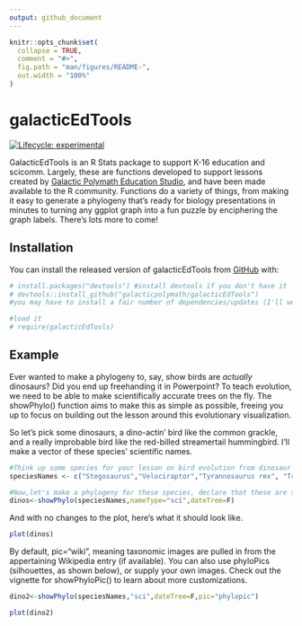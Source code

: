 ```yaml
---
output: github_document
---
```


<!-- README.md is generated from README.Rmd. Please edit that file -->

```r
knitr::opts_chunk$set(
  collapse = TRUE,
  comment = "#>",
  fig.path = "man/figures/README-",
  out.width = "100%"
)
```

# galacticEdTools

<!-- badges: start -->
[![Lifecycle: experimental](https://img.shields.io/badge/lifecycle-experimental-orange.svg)](https://lifecycle.r-lib.org/articles/stages.html#experimental)
<!-- badges: end -->

GalacticEdTools is an R Stats package to support K-16 education and scicomm. Largely, these are functions developed to support lessons created by [Galactic Polymath Education Studio](www.galacticpolymath.com), and have been made available to the R community. Functions do a variety of things, from making it easy to generate a phylogeny that's ready for biology presentations in minutes to turning any ggplot graph into a fun puzzle by enciphering the graph labels. There's lots more to come!

## Installation

You can install the released version of galacticEdTools from [GitHub](https://github.com/galacticpolymath/galacticEdTools) with:

``` r
# install.packages("devtools") #install devtools if you don't have it
# devtools::install_github("galacticpolymath/galacticEdTools")
#you may have to install a fair number of dependencies/updates (I'll work on streamlining this at some point)

#load it
# require(galacticEdTools) 
```

## Example

Ever wanted to make a phylogeny to, say, show birds are *actually* dinosaurs? Did you end up freehanding it in Powerpoint? To teach evolution, we need to be able to make scientifically accurate trees on the fly. The showPhylo() function aims to make this as simple as possible, freeing you up to focus on building out the lesson around this evolutionary visualization.

So let's pick some dinosaurs, a dino-actin' bird like the common grackle, and a really improbable bird like the red-billed streamertail hummingbird. I'll make a vector of these species' scientific names.


``` r
#Think up some species for your lesson on bird evolution from dinosaur ancestors (dinos typically go by their scientific names)
speciesNames <- c("Stegosaurus","Velociraptor","Tyrannosaurus rex", "Trochilus polytmus","Quiscalus quiscula")

#Now,let's make a phylogeny for these species, declare that these are scientific names, and tell it not to scale the tree to divergence times
dinos<-showPhylo(speciesNames,nameType="sci",dateTree=F)
```
And with no changes to the plot, here's what it should look like.
``` r
plot(dinos)
```


By default, pic="wiki", meaning taxonomic images are pulled in from the appertaining Wikipedia entry (if available). You can also use phyloPics (silhouettes, as shown below), or supply your own images. Check out the vignette for showPhyloPic() to learn about more customizations.

``` r
dino2<-showPhylo(speciesNames,"sci",dateTree=F,pic="phylopic")
```

```r
plot(dino2)
```




